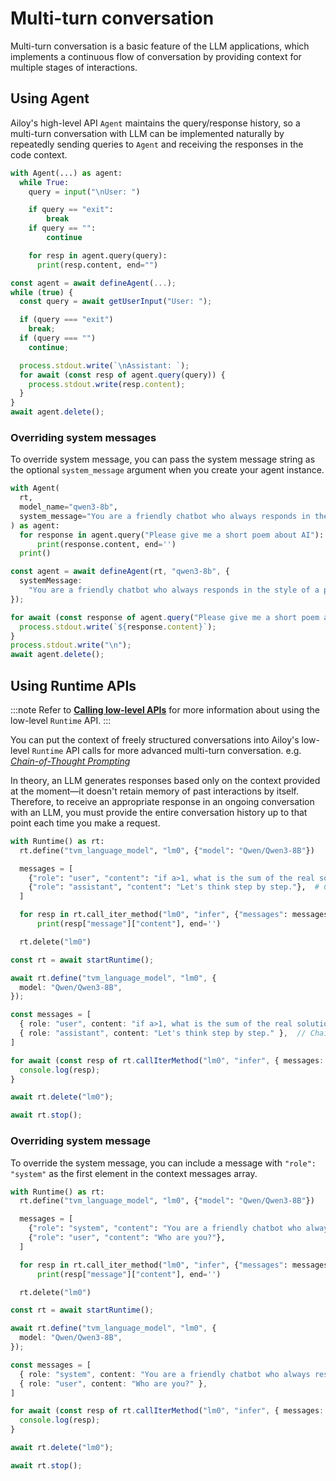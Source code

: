 # Multi-turn conversation

Multi-turn conversation is a basic feature of the LLM applications, which implements a continuous flow of conversation by providing context for multiple stages of interactions.

## Using Agent

Ailoy's high-level API `Agent` maintains the query/response history, so a multi-turn conversation with LLM can be implemented naturally by repeatedly sending queries to `Agent` and receiving the responses  in the code context.

<CodeTabs>

```python
with Agent(...) as agent:
  while True:
    query = input("\nUser: ")

    if query == "exit":
        break
    if query == "":
        continue

    for resp in agent.query(query):
      print(resp.content, end="")
```

```typescript
const agent = await defineAgent(...);
while (true) {
  const query = await getUserInput("User: ");

  if (query === "exit")
    break;
  if (query === "")
    continue;

  process.stdout.write(`\nAssistant: `);
  for await (const resp of agent.query(query)) {
    process.stdout.write(resp.content);
  }
}
await agent.delete();
```

</CodeTabs>

### Overriding system messages

To override system message, you can pass the system message string as the optional `system_message` argument when you create your agent instance.

<CodeTabs>

```python
with Agent(
  rt,
  model_name="qwen3-8b",
  system_message="You are a friendly chatbot who always responds in the style of a pirate.",
) as agent:
  for response in agent.query("Please give me a short poem about AI"):
      print(response.content, end='')
  print()
```

```typescript
const agent = await defineAgent(rt, "qwen3-8b", {
  systemMessage:
    "You are a friendly chatbot who always responds in the style of a pirate.",
});

for await (const response of agent.query("Please give me a short poem about AI")) {
  process.stdout.write(`${response.content}`);
}
process.stdout.write("\n");
await agent.delete();
```

</CodeTabs>

## Using Runtime APIs
:::note
Refer to **[Calling low-level APIs](calling-low-level-apis)** for more information about using the low-level `Runtime` API.
:::

You can put the context of freely structured conversations into Ailoy's low-level `Runtime` API calls for more advanced multi-turn conversation. e.g. *[Chain-of-Thought Prompting](https://arxiv.org/abs/2201.11903)*

In theory, an LLM generates responses based only on the context provided at the moment—it doesn't retain memory of past interactions by itself. Therefore, to receive an appropriate response in an ongoing conversation with an LLM, you must provide the entire conversation history up to that point each time you make a request.

<CodeTabs>

```python
with Runtime() as rt:
  rt.define("tvm_language_model", "lm0", {"model": "Qwen/Qwen3-8B"})

  messages = [
    {"role": "user", "content": "if a>1, what is the sum of the real solutions of 'sqrt(a-sqrt(a+x))=x'?"},
    {"role": "assistant", "content": "Let's think step by step."},  # Chain-of-Thought prompt
  ]

  for resp in rt.call_iter_method("lm0", "infer", {"messages": messages}):
      print(resp["message"]["content"], end='')

  rt.delete("lm0")
```

```typescript
const rt = await startRuntime();

await rt.define("tvm_language_model", "lm0", {
  model: "Qwen/Qwen3-8B",
});

const messages = [
  { role: "user", content: "if a>1, what is the sum of the real solutions of 'sqrt(a-sqrt(a+x))=x'?" },
  { role: "assistant", content: "Let's think step by step." },  // Chain-of-Thought prompt
]

for await (const resp of rt.callIterMethod("lm0", "infer", { messages: messages })) {
  console.log(resp);
}

await rt.delete("lm0");

await rt.stop();
```

</CodeTabs>

### Overriding system message

To override the system message, you can include a message with `"role": "system"` as the first element in the context messages array.

<CodeTabs>

```python
with Runtime() as rt:
  rt.define("tvm_language_model", "lm0", {"model": "Qwen/Qwen3-8B"})

  messages = [
    {"role": "system", "content": "You are a friendly chatbot who always responds in the style of a pirate."},
    {"role": "user", "content": "Who are you?"},
  ]

  for resp in rt.call_iter_method("lm0", "infer", {"messages": messages}):
      print(resp["message"]["content"], end='')

  rt.delete("lm0")
```

```typescript
const rt = await startRuntime();

await rt.define("tvm_language_model", "lm0", {
  model: "Qwen/Qwen3-8B",
});

const messages = [
  { role: "system", content: "You are a friendly chatbot who always responds in the style of a pirate." },
  { role: "user", content: "Who are you?" },
]

for await (const resp of rt.callIterMethod("lm0", "infer", { messages: messages })) {
  console.log(resp);
}

await rt.delete("lm0");

await rt.stop();
```
</CodeTabs>
